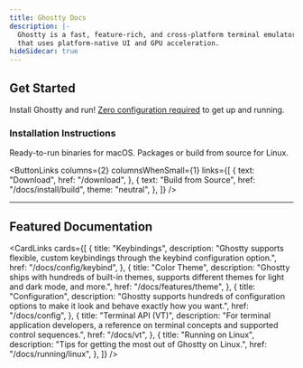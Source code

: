 ```yaml
---
title: Ghostty Docs
description: |-
  Ghostty is a fast, feature-rich, and cross-platform terminal emulator
  that uses platform-native UI and GPU acceleration.
hideSidecar: true
---
```


## Get Started

Install Ghostty and run!
[Zero configuration required](/docs/config#zero-configuration-philosophy) to get up and running.

### Installation Instructions

Ready-to-run binaries for macOS. Packages or build from source for Linux.

<ButtonLinks
  columns={2}
  columnsWhenSmall={1}
  links={[
    {
      text: "Download",
      href: "/download",
    },
    {
      text: "Build from Source",
      href: "/docs/install/build",
      theme: "neutral",
    },
  ]}
/>

<hr />

## Featured Documentation

<CardLinks
  cards={[
    {
      title: "Keybindings",
      description:
        "Ghostty supports flexible, custom keybindings through the keybind configuration option.",
      href: "/docs/config/keybind",
    },
    {
      title: "Color Theme",
      description:
        "Ghostty ships with hundreds of built-in themes, supports different themes for light and dark mode, and more.",
      href: "/docs/features/theme",
    },
    {
      title: "Configuration",
      description:
        "Ghostty supports hundreds of configuration options to make it look and behave exactly how you want.",
      href: "/docs/config",
    },
    {
      title: "Terminal API (VT)",
      description:
        "For terminal application developers, a reference on terminal concepts and supported control sequences.",
      href: "/docs/vt",
    },
    {
      title: "Running on Linux",
      description: "Tips for getting the most out of Ghostty on Linux.",
      href: "/docs/running/linux",
    },
  ]}
/>
